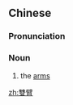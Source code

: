 {{also|双臂}}
==Chinese==
{{zh-forms|s=双臂}}

===Pronunciation===
{{zh-pron
|m=shuāngbì
|mn=siang-pì
|cat=n
}}

===Noun===
{{zh-noun}}

# the [[arms]]
#: {{zh-x|交叉 雙臂|''to cross one's '''arms'''''}}

[[zh:雙臂]]